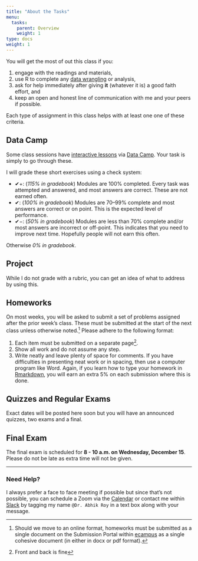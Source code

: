 ```yaml
---
title: "About the Tasks"
menu:
  tasks:
    parent: Overview
    weight: 1
type: docs
weight: 1
---
```


You will get the most of out this class if you:

1. engage with the readings and materials,
2. use R to complete any [data wrangling](https://en.wikipedia.org/wiki/Data_wrangling){target="_blank"} or analysis,
3. ask for help immediately after giving **it** (whatever it is) a good faith effort, and
4. keep an open and honest line of communication with me and your peers if possible.

Each type of assignment in this class helps with at least one one of these criteria.

## Data Camp
Some class sessions have [interactive lessons](/datacamp/) via [Data Camp](https://www.datacamp.com/). Your task is simply to go through these. 

I will grade these short exercises using a check system:

- ✔+: (*115% in gradebook*) Modules are 100% completed. Every task was attempted and answered, and most answers are correct. These are not earned often.
- ✔: (*100% in gradebook*) Modules are 70–99% complete and most answers are correct or on point. This is the expected level of performance.
- ✔−: (*50% in gradebook*) Modules are less than 70% complete and/or most answers are incorrect or off-point. This indicates that you need to improve next time. Hopefully people will not earn this often.

Otherwise *0% in gradebook*.

## Project
While I do not grade with a rubric, you can get an idea of what to address by using this.

## Homeworks
On most weeks, you will be asked to submit a set of problems assigned after the prior week's class. These must be submitted at the start of the next class unless otherwise noted.^[Should we move to an online format, homeworks must be submitted as a single document on the Submission Portal within [ecampus](https://ecampus.wvu.edu/){target="_blank"} as a single cohesive document (in either in docx or pdf format).] Please adhere to the following format:

1. Each item must be submitted on a separate page^[Front and back is fine].
2. Show all work and do not assume any step.
3. Write neatly and leave plenty of space for comments. If you have difficulties in presenting neat work or in spacing, then use a computer program like Word. Again, if you learn how to type your homework in [Rmarkdown](https://rmarkdown.rstudio.com/){target="_blank"}, you will earn an extra 5% on each submission where this is done. 

## Quizzes and Regular Exams

Exact dates will be posted here soon but you will have an announced quizzes, two exams and a final.

## Final Exam

The final exam is scheduled for **8 - 10 a.m. on Wednesday, December 15**. Please do not be late as extra time will not be given.

<hr />

### Need Help?
I always prefer a face to face meeting if possible but since that's not possible, you can schedule a Zoom via the [Calendar](https://calendly.com/nopiecharts/short30){target="_blank"} or contact me within [Slack](https://2021edp613.slack.com){target="_blank"} by tagging my name `@Dr. Abhik Roy` in a text box along with your message.
